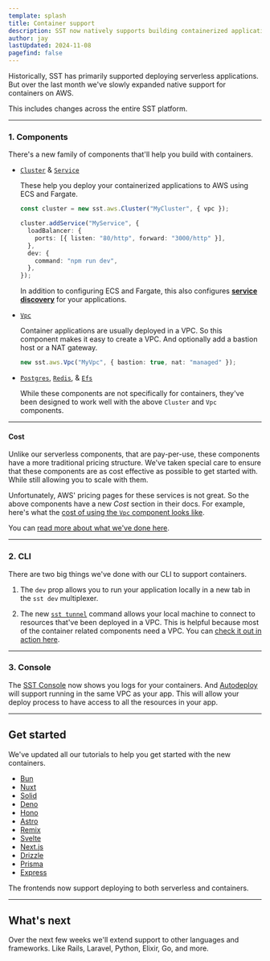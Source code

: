 ```yaml
---
template: splash
title: Container support
description: SST now natively supports building containerized applications.
author: jay
lastUpdated: 2024-11-08
pagefind: false
---
```



Historically, SST has primarily supported deploying serverless applications. But over the last month we've slowly expanded native support for containers on AWS.

<YouTube id="sg4CnvoI7eg" posterQuality="high" />

This includes changes across the entire SST platform.

---

### 1. Components

There's a new family of components that'll help you build with containers.

- [`Cluster`](/docs/component/aws/cluster) & [`Service`](/docs/component/aws/service)

  These help you deploy your containerized applications to AWS using ECS and Fargate.

  ```ts title="sst.config.ts"
  const cluster = new sst.aws.Cluster("MyCluster", { vpc });

  cluster.addService("MyService", {
    loadBalancer: {
      ports: [{ listen: "80/http", forward: "3000/http" }],
    },
    dev: {
      command: "npm run dev",
    },
  });
  ```

  In addition to configuring ECS and Fargate, this also configures [**service discovery**](https://x.com/jayair/status/1853848336538673606) for your applications.

- [`Vpc`](/docs/component/aws/vpc)

  Container applications are usually deployed in a VPC. So this component makes it easy to create a VPC. And optionally add a bastion host or a NAT gateway.

  ```ts title="sst.config.ts"
  new sst.aws.Vpc("MyVpc", { bastion: true, nat: "managed" });
  ```

- [`Postgres`](/docs/component/aws/postgres), [`Redis`](/docs/component/aws/redis), & [`Efs`](/docs/component/aws/efs)

   While these components are not specifically for containers, they've been designed to work well with the above `Cluster` and `Vpc` components. 

---

#### Cost

Unlike our serverless components, that are pay-per-use, these components have a more traditional pricing structure. We've taken special care to ensure that these components are as cost effective as possible to get started with. While still allowing you to scale with them.

Unfortunately, AWS' pricing pages for these services is not great. So the above components have a new _Cost_ section in their docs. For example, here's what the [cost of using the `Vpc` component looks like](/docs/component/aws/vpc#cost).

You can [read more about what we've done here](https://x.com/jayair/status/1851019182122652125).

---

### 2. CLI

There are two big things we've done with our CLI to support containers.

1. The `dev` prop allows you to run your application locally in a new tab in the `sst dev` multiplexer.

2. The new [`sst tunnel`](/docs/reference/cli#tunnel) command allows your local machine to connect to resources that've been deployed in a VPC. This is helpful because most of the container related components need a VPC. You can [check it out in action here](https://x.com/jayair/status/1844055259729007084).

---

### 3. Console

The [SST Console](/docs/console) now shows you logs for your containers. And [Autodeploy](/docs/console#autodeploy) will support running in the same VPC as your app. This will allow your deploy process to have access to all the resources in your app.

---

## Get started

We've updated all our tutorials to help you get started with the new containers.

- [Bun](/docs/start/aws/bun)
- [Nuxt](/docs/start/aws/nuxt)
- [Solid](/docs/start/aws/solid)
- [Deno](/docs/start/aws/deno)
- [Hono](/docs/start/aws/hono)
- [Astro](/docs/start/aws/astro)
- [Remix](/docs/start/aws/remix)
- [Svelte](/docs/start/aws/svelte)
- [Next.js](/docs/start/aws/nextjs)
- [Drizzle](/docs/start/aws/drizzle)
- [Prisma](/docs/start/aws/prisma)
- [Express](/docs/start/aws/express)

The frontends now support deploying to both serverless and containers.

---

## What's next

Over the next few weeks we'll extend support to other languages and frameworks. Like Rails, Laravel, Python, Elixir, Go, and more.
